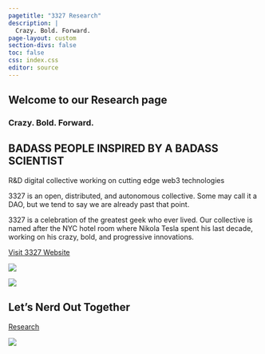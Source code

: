 ```yaml
---
pagetitle: "3327 Research"
description: |
  Crazy. Bold. Forward.
page-layout: custom
section-divs: false
toc: false
css: index.css
editor: source
---
```




::: {.welcome-banner}

::: {.row-oriented}

::: {.intro-text}

::: {.text-header}
# Welcome to our Research page
:::

### Crazy. Bold. Forward.

::: {.text-header}
## BADASS PEOPLE INSPIRED BY A BADASS SCIENTIST
:::

::: {.text-green}

R&D digital collective working on cutting edge web3 technologies

::: 


3327 is an open, distributed, and autonomous collective. Some may call it a DAO, but we tend to say we are already past that point.
:::

::: {.column-oriented}

::: {.row-oriented}

::: {.welcome-text}

3327 is a celebration of the greatest geek who ever lived. Our collective is named after the NYC hotel room where Nikola Tesla spent his last decade, working on his crazy, bold, and progressive innovations.

:::

::: {.learn-more-section}


::: {.learn-more-btn-containter}

[Visit 3327 Website](https://3327.io){.learn-more-btn role="button"}

:::

:::

:::


::: {.welcome-image}
![](images/tesla-img.jpeg)
:::

:::

:::

::: {.hero-banner}

::: {.hero-image .hero-image-left}
![](images/hero_left.png)
:::

::: {.content-block}

::: {.hero-buttons}

::: {.footer}

::: {.column-oriented} 
## Let's Nerd Out Together {.text-header}


:::

:::
::: {.research-btn-containter}

[Research](documents/research/){.research-btn role="button"}
:::
:::


:::

::: {.hero-image .hero-image-right}
![](images/hero_right.png)
:::

:::

:::